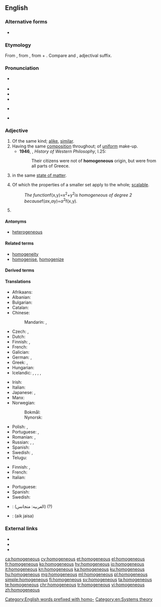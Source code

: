 ==English==

===Alternative forms===
* {{context|deprecated|lang=en}} {{alternative form of|homogenous|lang=en}}

===Etymology===
From {{etyl|ML.|en}} {{m|la|homogeneus}}, from {{etyl|grc|en}} {{m|grc|ὁμογενής||of the same race, family or kind}}, from {{m|grc|ὁμός||same}} + {{m|grc|γένος||kind}}. Compare {{m|grc|homo-||same}} and {{m|en|-ous}}, adjectival suffix.

===Pronunciation===
* {{a|UK}} {{IPA|/ˌhɒ.məˈdʒiː.nɪəs/|lang=en}}
* {{audio|Homogeneous-UK.ogg|Audio (UK)|lang=en}}
* {{audio|En-uk-homogeneous.ogg|Audio (UK)}}
* {{audio|En-us-homogeneous.ogg|Audio (US)}}

* {{a|US}} {{IPA|/ˌhɒ.moʊˈdʒɛ.nɪəs/|lang=en}}
* {{audio|Homogeneous-US.ogg|Audio (US)|lang=en}}

===Adjective===
{{en-adj|-}}

# Of the same kind; [[alike]], [[similar]].
# Having the same [[composition]] throughout; of [[uniform]] make-up.
#* '''1946''', {{w|Bertrand Russell}}, ''History of Western Philosophy'', I.25:
#*: Their citizens were not of '''homogeneous''' origin, but were from all parts of Greece.
# {{context|chemistry|lang=en}} in the same [[state of matter]].
# {{context|mathematics|lang=en}} Of which the properties of a smaller set apply to the whole; [[scalable]].
#: ''The function ''f(x,y)=x<sup>2</sup>+y<sup>2</sup>'' is homogeneous of degree 2 because ''f(''α''x,''α''y)=''α''<sup>2</sup>f(x,y)''.''
# {{context|deprecated|lang=en}} {{alternative form of|homogenous|lang=en}}

====Antonyms====
* [[heterogeneous]]

====Related terms====
* [[homogeneity]]
* [[homogenise]], [[homogenize]]

====Derived terms====
{{der3|homogeneous mixture|homogeneous broadening|homogeneous catalysis|homogeneous coordinate|homogeneous function|homogeneous ideal|homogeneous number|homogeneous polynomial|homogeneous radiation|homogeneous society|homogeneous space|homogeneous system|lang=en}}

====Translations====
{{trans-top|of the same kind; alike, similar}}
* Afrikaans: {{t|af|homogeen}}
* Albanian: {{t|sq|homogjen}}
* Bulgarian: {{t+|bg|еднороден|sc=Cyrl}}
* Catalan: {{t|ca|homogeni}}
* Chinese:
*: Mandarin: {{t+|cmn|同質|sc=Hani}}, {{t+|cmn|同质|tr=tóngzhí, tóngzhì|sc=Hani}}
* Czech: {{t|cs|stejnorodý}}, {{t|cs|homogenní}}
* Dutch: {{t+|nl|homogeen}}
* Finnish: {{t+|fi|samanlainen}}, {{t+|fi|homogeeninen}}
* French: {{t+|fr|homogène}}
* Galician: {{t+|gl|homoxéneo}}
* German: {{t+|de|homogen}}, {{t+|de|gleichartig}}
* Greek: {{t+|el|ομοιογενής|m|f}}, {{t+|el|ομογενής|m|f}}
* Hungarian: {{t+|hu|homogén}}
* Icelandic: {{t|is|einsleitur|m}}, {{t|is|einleitur|m}}, {{t|is|eingerður|m}}, {{t|is|samkynja|m}}, {{t|is|samleitur|m}}
{{trans-mid}}
* Irish: {{t|ga|aonchineálach}}
* Italian: {{t+|it|omogeneo}}
* Japanese: {{t|ja|均質|tr=きんしつ, kinshitsu|sc=Jpan}}, {{t|ja|同質|tr=どうしつ, dōshitsu|sc=Jpan}}
* Manx: {{t|gv|cocheintagh}}
* Norwegian:
*: Bokmål: {{t+|nb|homogen}}
*: Nynorsk: {{t|nn|homogen}}
* Polish: {{t|pl|jednorodny|m}}, {{t+|pl|jednolity|m}}
* Portuguese: {{t+|pt|homogêneo}}, {{t+|pt|homogéneo}}
* Romanian: {{t+|ro|omogen|m}}, {{t|ro|omogenă|f}}
* Russian: {{t+|ru|одноро́дный}}, {{t+|ru|гомоге́нный}}, {{t+|ru|единообра́зный}}
* Spanish: {{t+|es|homogéneo}}
* Swedish: {{t+|sv|homogen}}, {{t+|sv|enhetlig}}
* Telugu: {{t+|te|సజాతి|tr=sajāthi|sc=Telu}}
{{trans-bottom}}

{{trans-top|having the same composition throughout}}
* Finnish: {{t|fi|tasa-aineinen}}, {{t+|fi|homogeeninen}}
* French: {{t+|fr|homogène}}
* Italian: {{t+|it|omogeneo}}
{{trans-mid}}
* Portuguese: {{t+|pt|homogêneo}}
* Spanish: {{t+|es|homogéneo}}
* Swedish: {{t+|sv|homogen}}
{{trans-bottom}}

{{checktrans-top}}
* {{ttbc|ar}}: (العربيه: متجانس) (?) {{attention|ar}}
* {{ttbc|ur}}: (aik jaisa) {{rfscript|und|sc=Arab}}
{{trans-bottom}}

===External links===
* {{R:Webster 1913}}
* {{R:Century 1911}}
* {{R:OneLook}}

[[Category:English words prefixed with homo-]]
[[Category:en:Systems theory]]

[[ca:homogeneous]]
[[cy:homogeneous]]
[[et:homogeneous]]
[[el:homogeneous]]
[[fr:homogeneous]]
[[ko:homogeneous]]
[[hy:homogeneous]]
[[io:homogeneous]]
[[it:homogeneous]]
[[kn:homogeneous]]
[[ka:homogeneous]]
[[ku:homogeneous]]
[[hu:homogeneous]]
[[mg:homogeneous]]
[[ml:homogeneous]]
[[pl:homogeneous]]
[[simple:homogeneous]]
[[fi:homogeneous]]
[[sv:homogeneous]]
[[ta:homogeneous]]
[[te:homogeneous]]
[[chr:homogeneous]]
[[tr:homogeneous]]
[[vi:homogeneous]]
[[zh:homogeneous]]